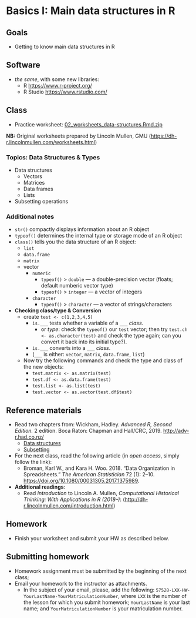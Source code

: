 # Basics I: Main data structures in R

## Goals{#goals02}

- Getting to know main data structures in R

## Software{#soft02}

* *the same*, with some new libraries:
	* R <https://www.r-project.org/> 
	* R Studio <https://www.rstudio.com/>

## Class{#cLass02}

* Practice worksheet: [02_worksheets_data-structures.Rmd.zip](./files/ws/02_worksheets_data-structures.Rmd.zip)

**NB:** Original worksheets prepared by Lincoln Mullen, GMU (<https://dh-r.lincolnmullen.com/worksheets.html>)

### Topics: Data Structures & Types{#topics02}

- Data structures
	- Vectors
	- Matrices
	- Data frames
	- Lists
- Subsetting operations

### Additional notes{#additional_notes_02}

- `str()` compactly displays information about an R object
- `typeof()` determines the internal type or storage mode of an R object
- `class()` tells you the data structure of an R object:
  - `list`
  - `data.frame`
  - `matrix`
  - vector
    - `numeric`
      - `typeof()` > `double` --- a double-precision vector (floats; default numberic vector type)
      - `typeof()` > `integer` --- a vector of integers
    - `character`
      - `typeof()` > `character` --- a vector of strings/characters
      
- **Checking class/type & Conversion**
  - create `test <- c(1,2,3,4,5)`
    - `is.___` tests whether a variable of a `___` *class*.
      - or *type*: check the `typeof()` our `test` vector; then try `test.ch <- as.character(test)` and check the type again; can you convert it back into its initial type?).
    - `is.___` converts into a `___` *class*.
    - (`___` is either: `vector`, `matrix`, `data.frame`, `list`)
  - Now try the following commands and check the type and class of the new objects:
    - `test.matrix <- as.matrix(test)`
    - `test.df <- as.data.frame(test)`
    - `test.list <- as.list(test)`
    - `test.vector <- as.vector(test.df$test)`

## Reference materials{#RM02}

* Read two chapters from: Wickham, Hadley. *Advanced R, Second Edition.* 2 edition. Boca Raton: Chapman and Hall/CRC, 2019. <http://adv-r.had.co.nz/>
	* [Data structures](http://adv-r.had.co.nz/Data-structures.html)
	* [Subsetting](http://adv-r.had.co.nz/Subsetting.html)

* For the next class, read the following article (in *open access*, simply follow the link):
	* Broman, Karl W., and Kara H. Woo. 2018. “Data Organization in Spreadsheets.” *The American Statistician* 72 (1): 2–10. <https://doi.org/10.1080/00031305.2017.1375989>.
* **Additional readings**:
	* Read *Introduction* to Lincoln A. Mullen, *Computational Historical Thinking: With Applications in R (2018–)*: (<http://dh-r.lincolnmullen.com/introduction.html>)

## Homework{#HW02}

* Finish your worksheet and submit your HW as described below.


## Submitting homework{#L02_SHW}

* Homework assignment must be submitted by the beginning of the next class;
* Email your homework to the instructor as attachments.
	*  In the subject of your email, please, add the following: `57528-LXX-HW-YourLastName-YourMatriculationNumber`, where `LXX` is the number of the lesson for which you submit homework; `YourLastName` is your last name; and `YourMatriculationNumber` is your matriculation number.